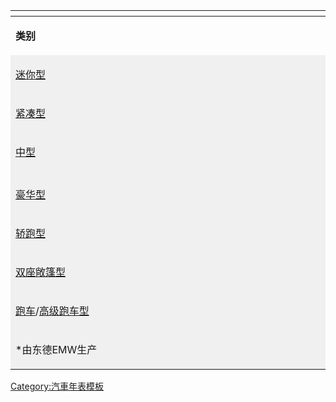 {| class="navbox collapsible autocollapse"
!colspan="42" class="navbox-title"| {{Tnavbar-collapsible| [[Template:BMW pre war|« <small>之前</small>]] — [[BMW]]小型乘用车年表，1950年至1980年 — [[Template:BMW cars|<small>之后</small> »]] | BMW early cars }}
|- style="background-color:#F0F0F0;"
|rowspan=2 width=9%| '''类别'''
|rowspan=2 width=7%| '''车系'''
|colspan=10 width=20%| 1950年代
|colspan=10 width=20%| 1960年代
|colspan=10 width=20%| 1970年代
|colspan=10 width=20%| 1980年代
|- style="background-color:#F0F0F0;"
|width=2%|0||width=2%|1||width=2%|2||width=2%|3||width=2%|4||width=2%|5||width=2%|6||width=2%|7||width=2%|8||width=2%|9
|width=2%|0||width=2%|1||width=2%|2||width=2%|3||width=2%|4||width=2%|5||width=2%|6||width=2%|7||width=2%|8||width=2%|9
|width=2%|0||width=2%|1||width=2%|2||width=2%|3||width=2%|4||width=2%|5||width=2%|6||width=2%|7||width=2%|8||width=2%|9
|width=2%|0||width=2%|1||width=2%|2||width=2%|3||width=2%|4||width=2%|5||width=2%|6||width=2%|7||width=2%|8||width=2%|9
|- style="background-color:#E0E0E0;"
| style="background-color:#F0F0F0;" | [[迷你车|迷你型]]
| style="background-color:#F0F0F0;" |
|colspan=5|
|colspan=8 style="background-color:#C0C0C0" | {{link-en|BMW Isetta|Isetta|Isetta}}
|colspan=7|
|colspan=10|
|colspan=10|
|- style="background-color:#E0E0E0;"
| style="background-color:#F0F0F0;" | [[紧凑型轿车|紧凑型]]
| style="background-color:#F0F0F0;" |
|colspan=7|
|colspan=3 style="background-color:#C0C0C0" | {{link-en|BMW 600|BMW 600|600}}
|colspan=6 style="background-color:#C0C0C0" | {{link-en|BMW 700|BMW 700|700}}
|colspan=4|
|colspan=10|
|colspan=10|
|- style="background-color:#E0E0E0;"
| style="background-color:#F0F0F0;" | [[中型车|中型]]
| style="background-color:#F0F0F0;" | [[BMW 3系列|3系]]
|colspan=10|
|colspan=6|
|colspan=11 style="background-color:#C0C0C0" | {{link-de|BMW 02|BMW 02|1602/2002}}
|colspan=7 style="background-color:#C0C0C0" | {{link-en|BMW E21|BMW 3 Series (E21)|E21}}
|colspan=6 style="background-color:#C0C0C0" | {{link-en|BMW E30|BMW 3 Series (E30)|E30}}
|- style="background-color:#E0E0E0;"
| style="background-color:#F0F0F0;" | {{link-en|行政型轿车|Executive car|行政型}}
| style="background-color:#F0F0F0;" | [[BMW 5系列|5系]]
|colspan=3 style="background-color:#D0C0C0" | {{link-en|EMW 340|BMW 340|340/340-2}}*
|colspan=7|
|colspan=2|
|colspan=11 style="background-color:#C0C0C0" | {{link-en|BMW 新级别|BMW New Class|1500,1800,2000}}
|colspan=9 style="background-color:#C0C0C0" | {{link-en|BMW E12|BMW 5 Series (E12)|E12}}
|colspan=7 style="background-color:#C0C0C0" | {{link-en|BMW E28|BMW 5 Series (E28)|E28}}
|colspan=1 style="background-color:#C0C0C0" | {{link-en|BMW E34|BMW 5 Series (E34)|E34}}
|- style="background-color:#E0E0E0;"
| style="background-color:#F0F0F0;" | [[豪华型轿车|豪华型]]
| style="background-color:#F0F0F0;" | [[BMW 7系列|7系]]
|colspan=2|
|colspan=10 style="background-color:#C0C0C0" | {{link-en|BMW 501|BMW 501|501/502}}
|colspan=6|
|colspan=10 style="background-color:#C0C0C0" | {{link-en|BMW E3|BMW New Six|E3}}
|colspan=9 style="background-color:#C0C0C0" | {{link-en|BMW E23|BMW 7 Series (E23)|E23}}
|colspan=3 style="background-color:#C0C0C0" | {{link-en|BMW E32|BMW 7 Series (E32)|E32}}
|- style="background-color:#E0E0E0;"
|rowspan=2 style="background-color:#F0F0F0" | [[轎跑車|轿跑型]]
| style="background-color:#F0F0F0;" |
|colspan=10|
|colspan=7|
|colspan=2 style="background-color:#C0C0C0" | {{link-en|格拉斯GT|Glas GT|1600GT}}
|colspan=1|
|colspan=10|
|colspan=10|
|- style="background-color:#E0E0E0;"
| style="background-color:#F0F0F0;" | [[BMW 6系列|6系]]
|colspan=6 style="background-color:#D0C0C0" | {{link-en|BMW 327|BMW 327|327}}*
|colspan=4 style="background-color:#C0C0C0" | {{link-en|BMW 503|BMW 503|503}}
|colspan=2|
|colspan=3 style="background-color:#C0C0C0" | {{link-en|BMW 3200 CS|BMW 3200 CS|3200 CS}}
|colspan=4 style="background-color:#C0C0C0" | {{link-en|BMW 新级别轿跑车|BMW New Class coupé|2000C, 2000CS}}
|colspan=7 style="background-color:#C0C0C0" | {{link-en|BMW E9|BMW E9|E9}}
|colspan=14 style="background-color:#C0C0C0" | {{link-en|BMW E24|BMW 6 Series (E24)|E24}}
|- style="background-color:#E0E0E0;"
| style="background-color:#F0F0F0;" | [[双座敞篷车|双座敞篷型]]
| style="background-color:#F0F0F0;" | [[BMW Z系列|Z系]]
|colspan=6|
|colspan=5 style="background-color:#C0C0C0" | {{link-en|BMW 507|BMW 507|507}}
|colspan=9|
|colspan=10|
|colspan=8|
|colspan=2 style="background-color:#C0C0C0" | {{link-en|BMW Z1|BMW Z1|Z1}}
|- style="background-color:#E0E0E0;"
| style="background-color:#F0F0F0;" | [[跑车]]/[[高级跑车|高级跑车型]]
| style="background-color:#F0F0F0;" | M1, 8系
|colspan=10|
|colspan=10|
|colspan=5|
|colspan=7 style="background-color:#C0C0C0" | [[BMW M1|E26]]
|colspan=7|
|colspan=1 style="background-color:#C0C0C0" | [[BMW E31|E31]]
|-
|colspan=42 style="background-color:#F0F0F0" | *由东德EMW生产
|}<noinclude>
[[Category:汽車年表模板]]
[[Category:寶馬汽車| ]]
</noinclude>